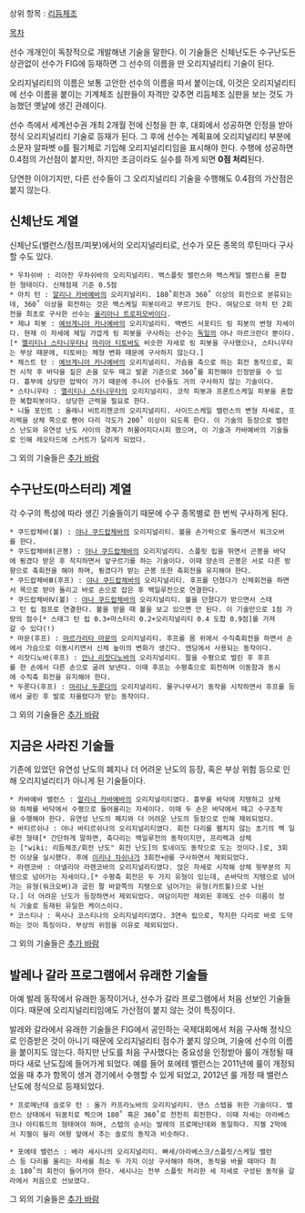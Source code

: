 상위 항목 : [[리듬체조]]

[[목차]]

선수 개개인이 독창적으로 개발해낸 기술을 말한다. 이 기술들은 신체난도든 수구난도든 상관없이 선수가 FIG에 등재하면 그 선수의 이름을 딴 오리지널리티 기술이 된다.

오리지널리티의 이름은 보통 고안한 선수의 이름을 따서 붙이는데, 이것은 오리지널리티에 선수 이름을 붙이는 기계체조 심판들이 자격만 갖추면 리듬체조 심판을 보는 것도 가능했던 옛날에 생긴 관례이다.

선수 측에서 세계선수권 개최 2개월 전에 신청을 한 후, 대회에서 성공하면 인정을 받아 정식 오리지널리티 기술로 등재가 된다.
그 후에 선수는 계획표에 오리지널리티 부분에 소문자 알파벳 o를 필기체로 기입해 오리지널리티임을 표시해야 한다. 수행에 성공하면 0.4점의 가산점이 붙지만, 하지만 조금이라도 실수를 하게 되면 '''0점 처리'''된다.

당연한 이야기지만, 다른 선수들이 그 오리지널리티 기술을 수행해도 0.4점의 가산점은 붙지 않는다.


== 신체난도 계열 ==
신체난도(밸런스/점프/피봇)에서의 오리지널리티로, 선수가 모든 종목의 루틴마다 구사할 수도 있다.

 * 우차쉬바 : 리아잔 우차쉬바의 오리지널리티. 백스플릿 밸런스와 백스케일 밸런스를 혼합한 형태이다. 신채점제 기준 0.5점
 * 아치 턴 : [[알리나 카바예바]]의 오리지널리티. 180˚회전과 360˚ 이상의 회전으로 분류되는데, 360˚ 이상을 회전하는 것은 백스케일 피봇이라고 부르기도 한다. 여담으로 아치 턴 2회전을 최초로 구사한 선수는 [[율리아나 트로피모바]]이다.
 * 제냐 피봇 : [[예브게니아 카나예바]]의 오리지널리티. 백벤드 서포티드 링 피봇의 변형 자세이다. 현재 이 자세에 제일 가깝게 링 피봇을 구사하는 선수는 [[독일]]의 야나 마르크란더 뿐이다.[* [[멜리티나 스타니우타]]나 [[마리아 티토바]]도 비슷한 자세로 링 피봇을 구사했으나, 스타니우타는 부상 때문에, 티토바는 체형 변화 때문에 구사하지 않는다.]
 * 체스트 턴 : [[예브게니아 카나예바]]의 오리지널리티. 가슴을 축으로 하는 회전 동작으로, 회전 시작 후 바닥을 짚은 손을 모두 떼고 발끝 기준으로 360˚를 회전해야 인정받을 수 있다. 흉부에 상당한 압박이 가기 때문에 주니어 선수들도 거의 구사하지 않는 기술이다.
 * 스타니우타 : [[멜리티나 스타니우타]]의 오리지널리티. 코작 피봇과 프론트스케일 피봇을 혼합한 복합피봇이다. 상당한 근력을 필요로 한다.
 * 니들 포인트 : 올레나 비트리첸코의 오리지널리티. 사이드스케일 밸런스의 변형 자세로, 프리렉을 상체 쪽으로 뻗어 다리 각도가 200˚ 이상이 되도록 한다. 이 기술의 등장으로 밸런스 난도와 유연성 난도 사이의 경계가 허물어지다시피 했으며, 이 기술과 카바예바의 기술들로 인해 레오타드에 스커트가 달리게 되었다.

그 외의 기술들은 [[추가 바람]]


== 수구난도(마스터리) 계열 ==
각 수구의 특성에 따라 생긴 기술들이기 때문에 수구 종목별로 한 번씩 구사하게 된다.

 * 쿠드랍체바(볼) : [[야나 쿠드랍체바]]의 오리지널리티. 볼을 손가락으로 돌리면서 워크오버를 한다.
 * 쿠드랍체바Ⅱ(곤봉) : [[야나 쿠드랍체바]]의 오리지널리티. 스플릿 립을 뛰면서 곤봉을 바닥에 튕겼다 받은 후 착지하면서 앞구르기를 하는 기술이다. 이때 양손의 곤봉은 서로 다른 방향으로 축회전을 해야 하며, 튕겼다가 받는 곤봉 또한 축회전을 유지해야 한다.
 * 쿠드랍체바Ⅲ(후프) : [[야나 쿠드랍체바]]의 오리지널리티. 후프를 던졌다가 신체회전을 하면서 목으로 받아 돌리고 바로 손으로 잡은 후 백일루전으로 연결한다.
 * 쿠드랍체바Ⅳ(볼) : [[야나 쿠드랍체바]]의 오리지널리티. 볼을 던졌다가 받으면서 스태그 턴 립 점프로 연결한다. 볼을 받을 때 볼을 보고 있으면 안 된다. 이 기술만으로 1점 가량의 점수[* 스태그 턴 립 0.3+마스터리 0.2+오리지널리티 0.4 도합 0.9점]를 가져갈 수 있다(!)
 * 마문(후프) : [[마르가리타 마문]]의 오리지널리티. 후프를 몸 위에서 수직축회전을 하면서 손에서 가슴으로 이동시키면서 신체 높이의 변화가 생긴다. 엔딩에서 사용되는 동작이다.
 * 리잣디노바(후프) : [[안나 리잣디노바]]의 오리지널리티. 팔을 수평으로 벌린 후 후프를 한 손에서 다른 손으로 굴려 보낸다. 이때 후프는 수평축으로 회전하며 이동함과 동시에 수직축 회전을 유지해야 한다.
 * 두룬다(후프) : [[마리나 두룬다]]의 오리지널리티. 물구나무서기 동작을 시작하면서 후프를 등에서 굴린 후 발로 차올렸다가 받는 동작이다.

그 외의 기술들은 [[추가 바람]]


== 지금은 사라진 기술들 ==
기존에 있었던 유연성 난도의 폐지나 더 어려운 난도의 등장, 혹은 부상 위험 등으로 인해 오리지널리티가 아니게 된 기술들이다.

 * 카바예바 밸런스 : [[알리나 카바예바]]의 오리지널리티였다. 흉부를 바닥에 지탱하고 상체와 하체를 바닥에서 수평으로 들어올리는 자세이다. 이때 두 손은 바닥에서 떼고 수구조작을 수행해야 한다. 유연성 난도의 폐지와 더 어려운 난도의 등장으로 인해 제외되었다.
 * 바티르쉬나 : 야나 바티르쉬나의 오리지널리티였다. 회전 다리를 펼치지 않는 초기의 백 일루전 형태[* 간단하게 말하면, 축다리는 백일루전의 동작이지만, 프리렉과 상체는 ["wiki: 리듬체조/회전 난도" 회전 난도]의 토네이도 동작으로 도는 것이다.]로, 3회전 이상을 실시했다. 후에 [[이리나 차쉬나]]가 3회전+@를 구사하면서 제외되었다.
 * 라렌코바 : 아넬리아 라렌코바의 오리지널리티였다. 앉은 자세로 시작해 상체 윗부분의 지탱으로 넘어가는 자세이다.[* 수평축 회전은 두 가지 유형이 있는데, 손바닥의 지탱으로 넘어가는 유형(워크오버)과 굽힌 팔 바깥쪽의 지탱으로 넘어가는 유형(카트휠)으로 나뉜다.] 더 어려운 난도가 등장하면서 제외되었다. 여담이지만 제외된 후에도 선수 이름이 정식 기술로 등재된 유일한 케이스이다.
 * 코스티나 : 옥사나 코스티나의 오리지널리티였다. 3연속 립으로, 착지한 다리로 바로 도약하는 것이 특징이다. 부상의 위험을 이유로 제외되었다.

그 외의 기술들은 [[추가 바람]]


== 발레나 갈라 프로그램에서 유래한 기술들 ==
아예 발레 동작에서 유래한 동작이거나, 선수가 갈라 프로그램에서 처음 선보인 기술들이다. 때문에 오리지널리티임에도 가산점이 붙지 않는 것이 특징이다.

발레와 갈라에서 유래한 기술들은 FIG에서 공인하는 국제대회에서 처음 구사해 정식으로 인증받은 것이 아니기 때문에 오리지널리티 점수가 붙지 않으며, 기술에 선수의 이름을 붙이지도 않는다. 하지만 난도를 처음 구사했다는 중요성을 인정받아 룰이 개정될 때마다 새로 난도집에 들어가게 되었다. 예를 들어 포에테 밸런스는 2011년에 룰이 개정되었을 때 추가 항목이 생겨 경기에서 수행할 수 있게 되었고, 2012년 룰 개정 때 밸런스 난도에 정식으로 등재되었다.

 * 프로메난데 슬로우 턴 : 올가 카프라노바의 오리지널리티. 댄스 스텝을 위한 기술이다. 밸런스 상태에서 뒤꿈치로 찍으며 180˚ 혹은 360˚로 천천히 회전한다. 이때 자세는 아라베스크나 아티튜드의 형태여야 하며, 스텝의 순서는 발레의 프로메난데와 동일하다. 지젤 2막에서 지젤이 윌리 여왕 앞에서 추는 솔로의 동작과 비슷하다.

 * 포에테 밸런스 : 베라 세시나의 오리지널리티. 빠세/아라베스크/스플릿/스케일 밸런스 등 다리를 올리는 자세를 최소 두 가지 이상 구사해야 하며, 동작을 바꿀 때마다 최소 180˚의 회전이 들어가야 한다. 세시나는 전부 스플릿 처리한 세 자세로 구성된 동작을 갈라에서 처음으로 선보였다.

그 외의 기술들은 [[추가 바람]]

